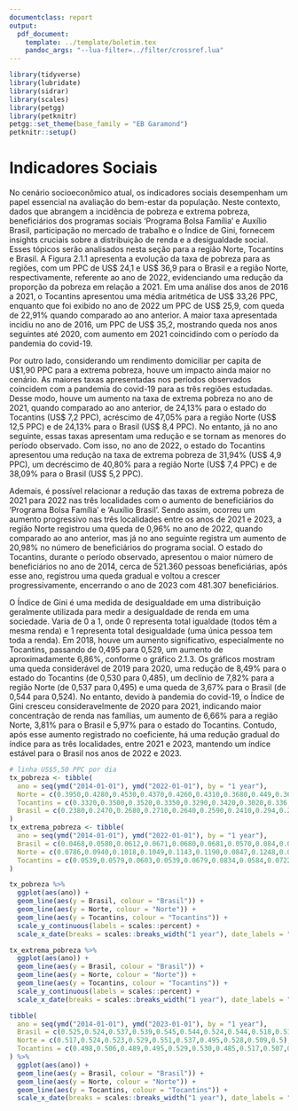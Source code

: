 ```yaml
---
documentclass: report
output:
  pdf_document:
    template: ../template/boletim.tex
    pandoc_args: "--lua-filter=../filter/crossref.lua"
---
```


```r
library(tidyverse)
library(lubridate)
library(sidrar)
library(scales)
library(petgg)
library(petknitr)
petgg::set_theme(base_family = "EB Garamond")
petknitr::setup()
```

# Indicadores Sociais

No cenário socioeconômico atual, os indicadores sociais desempenham um papel essencial na avaliação do bem-estar da população. Neste contexto, dados que abrangem a incidência de pobreza e extrema pobreza, beneficiários dos programas sociais ‘Programa Bolsa Família’ e Auxílio Brasil, participação no mercado de trabalho e o Índice de Gini, fornecem insights cruciais sobre a distribuição de renda e a desigualdade social. Esses tópicos serão analisados nesta seção para a região Norte, Tocantins e Brasil. A Figura 2.1.1 apresenta a evolução da taxa de pobreza para as regiões, com um PPC de US\$ 24,1 e US\$ 36,9 para o Brasil e a região Norte, respectivamente, referente ao ano de 2022, evidenciando uma redução da proporção da pobreza em relação a 2021. Em uma análise dos anos de 2016 a 2021, o Tocantins apresentou uma média aritmética de US\$ 33,26 PPC, enquanto que foi exibido no ano de 2022 um PPC de US$ 25,9, com queda de 22,91% quando comparado ao ano anterior. A maior taxa apresentada incidiu no ano de 2016, um PPC de US\$ 35,2, mostrando queda nos anos seguintes até 2020, com aumento em 2021 coincidindo com o período da pandemia do covid-19.

Por outro lado, considerando um rendimento domiciliar per capita de U\$1,90 PPC para a extrema pobreza, houve um impacto ainda maior no cenário. As maiores taxas apresentadas nos períodos observados coincidem com a pandemia do covid-19 para as três regiões estudadas. Desse modo, houve um aumento na taxa de extrema pobreza no ano de 2021, quando comparado ao ano anterior, de 24,13% para o estado do Tocantins (US\$ 7,2 PPC), acréscimo de 47,05% para a região Norte (US\$ 12,5 PPC) e de 24,13% para o Brasil (US\$ 8,4 PPC). No entanto, já no ano seguinte, essas taxas apresentam uma redução e se tornam as menores do período observado. Com isso, no ano de 2022, o estado do Tocantins apresentou uma redução na taxa de extrema pobreza de 31,94% (US\$ 4,9 PPC), um decréscimo de 40,80% para a região Norte (US\$ 7,4 PPC) e de 38,09% para o Brasil (US$ 5,2 PPC).

Ademais, é possível relacionar a redução das taxas de extrema pobreza de 2021 para 2022 nas três localidades com o aumento de beneficiários do ‘Programa Bolsa Família’ e ‘Auxílio Brasil’. Sendo assim, ocorreu um aumento progressivo nas três localidades entre os anos de 2021 e 2023, a região Norte registrou uma queda de 0,96% no ano de 2022, quando comparado ao ano anterior, mas já no ano seguinte registra um aumento de 20,98% no número de beneficiários do programa social. O estado do Tocantins, durante o período observado, apresentou o maior número de beneficiários no ano de 2014, cerca de 521.360 pessoas beneficiárias, após esse ano, registrou uma queda gradual e voltou a crescer progressivamente, encerrando o ano de 2023 com 481.307 beneficiários. 

O Índice de Gini é uma medida de desigualdade em uma distribuição geralmente utilizada para medir a desigualdade de renda em uma sociedade. Varia de 0 a 1, onde 0 representa total igualdade (todos têm a mesma renda) e 1 representa total desigualdade (uma única pessoa tem toda a renda). Em 2018, houve um aumento significativo, especialmente no Tocantins, passando de 0,495 para 0,529, um aumento de aproximadamente 6,86%, conforme o gráfico 2.1.3. Os gráficos mostram uma queda considerável de 2019 para 2020, uma redução de 8,49% para o estado do Tocantins (de 0,530 para 0,485), um declínio de 7,82% para a região Norte (de 0,537 para 0,495) e uma queda de 3,67% para o Brasil (de 0,544 para 0,524). No entanto, devido à pandemia do covid-19, o Índice de Gini cresceu consideravelmente de 2020 para 2021, indicando maior concentração de renda nas famílias, um aumento de 6,66% para a região Norte, 3,81% para o Brasil e 5,97% para o estado do Tocantins. Contudo, após esse aumento registrado no coeficiente, há uma redução gradual do índice para as três localidades, entre 2021 e 2023, mantendo um índice estável para o Brasil nos anos de 2022 e 2023.
 

```r
# linha US$5,50 PPC por dia
tx_pobreza <- tibble(
  ano = seq(ymd("2014-01-01"), ymd("2022-01-01"), by = "1 year"),
  Norte = c(0.3950,0.4280,0.4530,0.4370,0.4260,0.4310,0.3680,0.449,0.369),
  Tocantins = c(0.3320,0.3500,0.3520,0.3350,0.3290,0.3420,0.3020,0.336,0.259),
  Brasil = c(0.2380,0.2470,0.2680,0.2710,0.2640,0.2590,0.2410,0.294,0.241)
)
tx_extrema_pobreza <- tibble(
  ano = seq(ymd("2014-01-01"), ymd("2022-01-01"), by = "1 year"),
  Brasil = c(0.0468,0.0580,0.0612,0.0671,0.0680,0.0681,0.0570,0.084,0.052),
  Norte = c(0.0786,0.0940,0.1018,0.1049,0.1143,0.1190,0.0847,0.1248,0.074),
  Tocantins = c(0.0539,0.0579,0.0603,0.0539,0.0679,0.0834,0.0584,0.0722,0.049),
)
```

```r
tx_pobreza %>%
  ggplot(aes(ano)) +
  geom_line(aes(y = Brasil, colour = "Brasil")) +
  geom_line(aes(y = Norte, colour = "Norte")) +
  geom_line(aes(y = Tocantins, colour = "Tocantins")) +
  scale_y_continuous(labels = scales::percent) +
  scale_x_date(breaks = scales::breaks_width("1 year"), date_labels = "%Y")
```



```r
tx_extrema_pobreza %>%
  ggplot(aes(ano)) +
  geom_line(aes(y = Brasil, colour = "Brasil")) +
  geom_line(aes(y = Norte, colour = "Norte")) +
  geom_line(aes(y = Tocantins, colour = "Tocantins")) +
  scale_y_continuous(labels = scales::percent) +
  scale_x_date(breaks = scales::breaks_width("1 year"), date_labels = "%Y")
```

```r
tibble(
  ano = seq(ymd("2014-01-01"), ymd("2023-01-01"), by = "1 year"),
  Brasil = c(0.525,0.524,0.537,0.539,0.545,0.544,0.524,0.544,0.518,0.518),
  Norte = c(0.517,0.524,0.523,0.529,0.551,0.537,0.495,0.528,0.509,0.5),
  Tocantins = c(0.498,0.506,0.489,0.495,0.529,0.530,0.485,0.517,0.507,0.477)
) %>%
  ggplot(aes(ano)) +
  geom_line(aes(y = Brasil, colour = "Brasil")) +
  geom_line(aes(y = Norte, colour = "Norte")) +
  geom_line(aes(y = Tocantins, colour = "Tocantins")) +
  scale_x_date(breaks = scales::breaks_width("1 year"), date_labels = "%Y")
```

